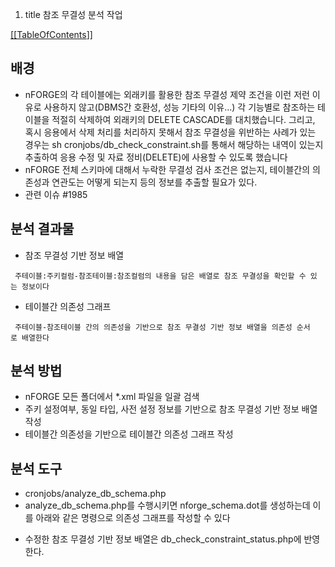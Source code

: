 #title 참조 무결성 분석 작업
[[[[TableOfContents]]]]
 
== 배경 ==
* nFORGE의 각 테이블에는 외래키를 활용한 참조 무결성 제약 조건을 이런 저런 이유로 사용하지 않고(DBMS간 호환성, 성능 기타의 이유...) 각 기능별로 참조하는 테이블을 적절히 삭제하여 외래키의 DELETE CASCADE를 대치했습니다. 그리고, 혹시 응용에서 삭제 처리를 처리하지 못해서 참조 무결성을 위반하는 사례가 있는 경우는 sh cronjobs/db_check_constraint.sh를 통해서 해당하는 내역이 있는지 추출하여 응용 수정 및 자료 정비(DELETE)에 사용할 수 있도록 했습니다
* nFORGE 전체 스키마에 대해서 누락한 무결성 검사 조건은 없는지, 테이블간의 의존성과 연관도는 어떻게 되는지 등의 정보를 추출할 필요가 있다.
* 관련 이슈 #1985

== 분석 결과물 ==
* 참조 무결성 기반 정보 배열
  주테이블:주키컬럼-참조테이블:참조컬럼의 내용을 담은 배열로 참조 무결성을 확인할 수 있는 정보이다
* 테이블간 의존성 그래프
  주테이블-참조테이블 간의 의존성을 기반으로 참조 무결성 기반 정보 배열을 의존성 순서로 배열한다

== 분석 방법 ==
* nFORGE 모든 폴더에서 *.xml 파일을 일괄 검색
* 주키 설정여부, 동일 타입, 사전 설정 정보를 기반으로 참조 무결성 기반 정보 배열 작성
* 테이블간 의존성을 기반으로 테이블간 의존성 그래프 작성

== 분석 도구 ==
* cronjobs/analyze_db_schema.php
* analyze_db_schema.php를 수행시키면 nforge_schema.dot를 생성하는데 이를 아래와 같은 명령으로 의존성 그래프를 작성할 수 있다
 {{{ dot  -Gsize="70,30" -Gratio="fill" -Tpng nforge_schema.dot -o nforge_schema.png 
}}}
* 수정한 참조 무결성 기반 정보 배열은 db_check_constraint_status.php에 반영한다.
